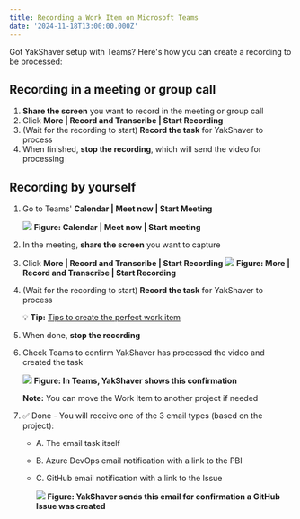 ```yaml
---
title: Recording a Work Item on Microsoft Teams
date: '2024-11-18T13:00:00.000Z'
---
```


Got YakShaver setup with Teams? Here's how you can create a recording to be processed:

## Recording in a meeting or group call

1. **Share the screen** you want to record in the meeting or group call
2. Click **More | Record and Transcribe | Start Recording**
3. (Wait for the recording to start) **Record the task** for YakShaver to process
4. When finished, **stop the recording**, which will send the video for processing

## Recording by yourself

1. Go to Teams' **Calendar | Meet now | Start Meeting**

   ![](/YakShaver/Blogs/meeting-with-yourself.png)
   **Figure: Calendar | Meet now | Start meeting**

2. In the meeting, **share the screen** you want to capture

3. Click **More | Record and Transcribe | Start Recording**
   ![](/YakShaver/Blogs/start-recording.png)
   **Figure: More | Record and Transcribe | Start Recording**

4. (Wait for the recording to start) **Record the task** for YakShaver to process

   💡 **Tip:** [Tips to create the perfect work item](https://yakshaver.ai/docs/yakshaver-tips)

5. When done, **stop the recording** 

6. Check Teams to confirm YakShaver has processed the video and created the task

   ![](/YakShaver/yakshaver-is-done.png)
   **Figure: In Teams, YakShaver shows this confirmation**

   **Note:** You can move the Work Item to another project if needed

7. ✅ Done - You will receive one of the 3 email types (based on the project):

   * A. The email task itself
   * B. Azure DevOps email notification with a link to the PBI
   * C. GitHub email notification with a link to the Issue

     ![](/YakShaver/yakshaver-github-email.png)
     **Figure: YakShaver sends this email for confirmation a GitHub Issue was created**
